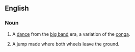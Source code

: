 ==English==

===Noun===
{{wikipedia|bunny_hop_(dance)|bunny hop}}
{{en-noun|sg=[[bunny]] [[hop]]}}

# {{context|mainly|US|idiom}} A [[dance]] from the [[big band]] era, a variation of the [[conga]].
# {{context|cycling}} A jump made where both wheels leave the ground.
